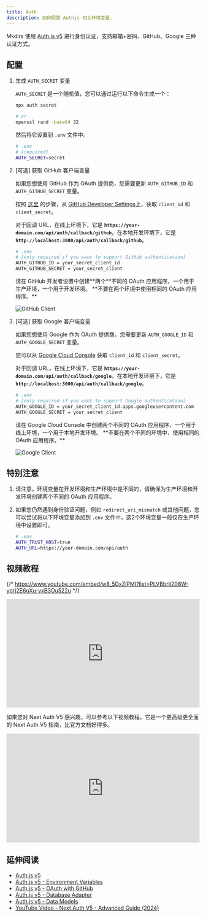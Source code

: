 ```yaml
---
title: Auth
description: 如何配置 Authjs 相关环境变量。
---
```



Mkdirs 使用 [Auth.js v5](https://authjs.dev/) 进行身份认证，支持邮箱+密码、GitHub、Google 三种认证方式。

## 配置

<Steps>

1. 生成 `AUTH_SECRET` 变量

    `AUTH_SECRET` 是一个随机值，您可以通过运行以下命令生成一个：

    ```bash
    npx auth secret

    # or
    openssl rand -base64 32
    ```

    然后将它设置到 `.env` 文件中。

    ```bash
    # .env
    # [required]
    AUTH_SECRET=secret
    ```

2. [可选] 获取 GitHub 客户端变量

    如果您想使用 GitHub 作为 OAuth 提供商，您需要更新 `AUTH_GITHUB_ID` 和 `AUTH_GITHUB_SECRET` 变量。

    按照 [这里](https://authjs.dev/guides/configuring-github) 的步骤，从 [GitHub Developer Settings](https://github.com/settings/developers)上，获取 `client_id` 和 `client_secret`。

    对于回调 URL，在线上环境下，它是 **`https://your-domain.com/api/auth/callback/github`**，在本地开发环境下，它是 **`http://localhost:3000/api/auth/callback/github`**。

    ```bash
    # .env
    # [only required if you want to support GitHub authentication]
    AUTH_GITHUB_ID = your_secret_client_id
    AUTH_GITHUB_SECRET = your_secret_client
    ```

    <Aside type="caution">
        请在 GitHub 开发者设置中创建**两个**不同的 OAuth 应用程序，一个用于生产环境，一个用于开发环境。
        **不要在两个环境中使用相同的 OAuth 应用程序。**
    </Aside>

    ![GitHub Client](../../../../assets/images/github-client.png)

3. [可选] 获取 Google 客户端变量

    如果您想使用 Google 作为 OAuth 提供商，您需要更新 `AUTH_GOOGLE_ID` 和 `AUTH_GOOGLE_SECRET` 变量。

    您可以从 [Google Cloud Console](https://console.cloud.google.com/apis/credentials) 获取 `client_id` 和 `client_secret`。

    对于回调 URL，在线上环境下，它是 **`https://your-domain.com/api/auth/callback/google`**，在本地开发环境下，它是 **`http://localhost:3000/api/auth/callback/google`**。

    ```bash
    # .env
    # [only required if you want to support Google authentication]
    AUTH_GOOGLE_ID = your_secret_client_id.apps.googleusercontent.com
    AUTH_GOOGLE_SECRET = your_secret_client
    ```

    <Aside type="caution">
        请在 Google Cloud Console 中创建两个不同的 OAuth 应用程序，一个用于线上环境，一个用于本地开发环境。
        **不要在两个不同的环境中，使用相同的 OAuth 应用程序。**
    </Aside>

    ![Google Client](../../../../assets/images/google-client.png)

</Steps>


## 特别注意

1. 请注意，环境变量在开发环境和生产环境中是不同的，请确保为生产环境和开发环境创建两个不同的 OAuth 应用程序。

2. 如果您仍然遇到身份验证问题，例如 `redirect_uri_mismatch` 或其他问题，您可以尝试将以下环境变量添加到 `.env` 文件中，这2个环境变量一般仅在生产环境中设置即可。

    ```bash
    # .env
    AUTH_TRUST_HOST=true
    AUTH_URL=https://your-domain.com/api/auth
    ```


## 视频教程

{/* https://www.youtube.com/embed/w8_5DxZlPMI?list=PLVBbrIi208W-yprj2E6oXu-yxB3Ou522u */}
<div style="position: relative; padding-bottom: 56.25%; height: 0; overflow: hidden;">
  <iframe 
    style="position: absolute; top: 0; left: 0; width: 100%; height: 100%;" 
    width="1280" 
    height="720" 
    src="https://www.youtube.com/embed/w8_5DxZlPMI?list=PLVBbrIi208W-yprj2E6oXu-yxB3Ou522u" 
    title="【5/9】配置 Authjs 相关的环境变量 —— 基于Mkdirs模板部署上线导航站的全流程记录" 
    frameborder="0" 
    allow="accelerometer; autoplay; clipboard-write; encrypted-media; gyroscope; picture-in-picture; web-share" 
    referrerpolicy="strict-origin-when-cross-origin" 
    allowfullscreen
  ></iframe>
</div>

如果您对 Next Auth V5 感兴趣，可以参考以下视频教程，它是一个更高级更全面的 Next Auth V5 指南，比官方文档好得多。

<div style="position: relative; padding-bottom: 56.25%; height: 0; overflow: hidden;">
  <iframe 
    style="position: absolute; top: 0; left: 0; width: 100%; height: 100%;" 
    width="1280" 
    height="720" 
    src="https://www.youtube.com/embed/1MTyCvS05V4" 
    title="Next Auth V5 - Advanced Guide (2024)" 
    frameborder="0" 
    allow="accelerometer; autoplay; clipboard-write; encrypted-media; gyroscope; picture-in-picture; web-share" 
    referrerpolicy="strict-origin-when-cross-origin" 
    allowfullscreen>
  </iframe>
</div>

## 延伸阅读

- [Auth.js v5](https://authjs.dev/getting-started/introduction)
- [Auth.js v5 - Environment Variables](https://authjs.dev/guides/environment-variables)
- [Auth.js v5 - OAuth with GitHub](https://authjs.dev/guides/configuring-github)
- [Auth.js v5 - Database Adapter](https://authjs.dev/guides/creating-a-database-adapter)
- [Auth.js v5 - Data Models](https://authjs.dev/concepts/database-models)
- [YouTube Video - Next Auth V5 - Advanced Guide (2024)](https://www.youtube.com/watch?v=1MTyCvS05V4)
